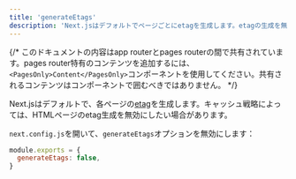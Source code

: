 ```yaml
---
title: 'generateEtags'
description: 'Next.jsはデフォルトでページごとにetagを生成します。etagの生成を無効にする方法についてはこちらをご覧ください。'
---
```


{/* このドキュメントの内容はapp routerとpages routerの間で共有されています。pages router特有のコンテンツを追加するには、`<PagesOnly>Content</PagesOnly>`コンポーネントを使用してください。共有されるコンテンツはコンポーネントで囲むべきではありません。 */}

Next.jsはデフォルトで、各ページの[etag](https://en.wikipedia.org/wiki/HTTP_ETag)を生成します。キャッシュ戦略によっては、HTMLページのetag生成を無効にしたい場合があります。

`next.config.js`を開いて、`generateEtags`オプションを無効にします：

```js title="next.config.js"
module.exports = {
  generateEtags: false,
}
```
